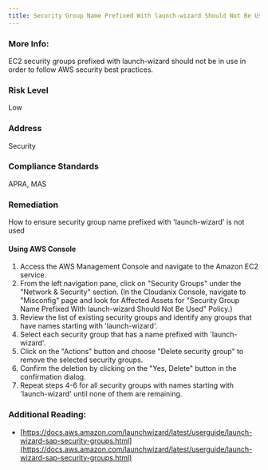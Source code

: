 ```yaml
---
title: Security Group Name Prefixed With launch-wizard Should Not Be Used
---
```


### More Info:

EC2 security groups prefixed with launch-wizard should not be in use in order to follow AWS security best practices.

### Risk Level

Low

### Address

Security

### Compliance Standards

APRA, MAS

### Remediation

How to ensure security group name prefixed with 'launch-wizard' is not used

#### Using AWS Console

1. Access the AWS Management Console and navigate to the Amazon EC2 service.
2. From the left navigation pane, click on "Security Groups" under the "Network & Security" section.
    (In the Cloudanix Console, navigate to "Misconfig" page and look for Affected Assets for "Security Group Name Prefixed With launch-wizard Should Not Be Used" Policy.)
3. Review the list of existing security groups and identify any groups that have names starting with 'launch-wizard'.
4. Select each security group that has a name prefixed with 'launch-wizard'.
5. Click on the "Actions" button and choose "Delete security group" to remove the selected security groups.
6. Confirm the deletion by clicking on the "Yes, Delete" button in the confirmation dialog.
7. Repeat steps 4-6 for all security groups with names starting with 'launch-wizard' until none of them are remaining.

### Additional Reading:

- [https://docs.aws.amazon.com/launchwizard/latest/userguide/launch-wizard-sap-security-groups.html](https://docs.aws.amazon.com/launchwizard/latest/userguide/launch-wizard-sap-security-groups.html)
